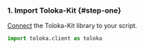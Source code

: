### 1. Import Toloka-Kit {#step-one}

[Connect](/docs-new/toloka-kit/quick-start) the Toloka-Kit library to your script.

```python
import toloka.client as toloka
```
